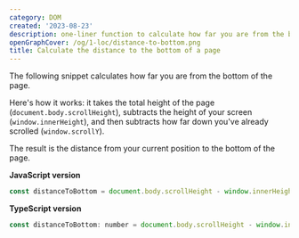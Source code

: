 ```yaml
---
category: DOM
created: '2023-08-23'
description: one-liner function to calculate how far you are from the bottom of the page
openGraphCover: /og/1-loc/distance-to-bottom.png
title: Calculate the distance to the bottom of a page
---
```


The following snippet calculates how far you are from the bottom of the page.

Here's how it works: it takes the total height of the page (`document.body.scrollHeight`), subtracts the height of your screen (`window.innerHeight`), and then subtracts how far down you've already scrolled (`window.scrollY`).

The result is the distance from your current position to the bottom of the page.

**JavaScript version**

```js distanceToBottom.js
const distanceToBottom = document.body.scrollHeight - window.innerHeight - window.scrollY;
```

**TypeScript version**

```js distanceToBottom.ts
const distanceToBottom: number = document.body.scrollHeight - window.innerHeight - window.scrollY;
```
